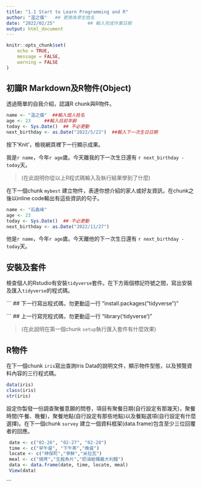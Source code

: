 ```yaml
---
title: "1.1 Start to Learn Programming and R"
author: "温之儀"   ## 更換為學生姓名
date: "2022/02/25"            ## 輸入完成作業日期
output: html_document
---
```


```r
knitr::opts_chunk$set(
	echo = TRUE,
	message = FALSE,
	warning = FALSE
)
```

## 初識R Markdown及R物件(Object)

透過簡單的自我介紹，認識R chunk與R物件。

```r
name <- "温之儀"  ##輸入個人姓名
age <- 23     ##輸入目前年齡
today <- Sys.Date()  ## 不必更動
next_birthday <- as.Date("2022/5/22")  ##輸入下一次生日日期
```

按下'Knit'，檢視網頁裡下一行顯示成果。

我是`r name`，今年`r age`歲。今天離我的下一次生日還有 `r next_birthday - today`天。

> (在此說明你從以上R程式碼輸入及執行結果學到了什麼)



在下一個chunk `mybest` 建立物件，表達你想介紹的家人或好友資訊，在chunk之後以inline code輸出有這些資訊的句子。

```r
name <- "石鑫峰"  
age <- 23     
today <- Sys.Date()  ## 不必更動
next_birthday <- as.Date("2022/11/27") 

```
他是`r name`，今年`r age`歲。今天離他的下一次生日還有 `r next_birthday - today`天。

## 安裝及套件

檢查個人的Rstudio有安裝`tidyverse`套件。在下方兩個標記符號之間，寫出安裝及匯入`tidyverse`的程式碼。


``` ## 下一行寫出程式碼，勿更動這一行
 "install.packages("tidyverse")" 

``` ## 上一行寫完程式碼，勿更動這一行
"library('tidyverse')"

> (在此說明在第一個chunk `setup`執行匯入套件有什麼效果)


## R物件

在下一個chunk `iris`寫出查詢Iris Data的說明文件，顯示物件型態，以及預覽資料內容的三行程式碼。

```r
data(iris)
class(iris)
str(iris)
```

設定你製發一份調查聚餐意願的問卷，項目有聚餐日期(自行設定有那幾天)，聚餐時間(午餐、晚餐)，聚餐地點(自行設定有那些地點)以及餐點選項(自行設定有什麼選擇)。在下一個chunk `survey` 建立一個資料框架(data.frame)包含至少三位回覆者的回應。

```r
 date <- c("02-26", "02-27", "02-28")
 time <- c("早午餐", "下午茶","晚餐")
 locate <- c("神保町","爭鮮","米拉瓦")
 meal <- c("燒烤","生鮭魚片","奶油蛤犡義大利麵")
 data <- data.frame(date, time, locate, meal)
 View(data) 
```
```


